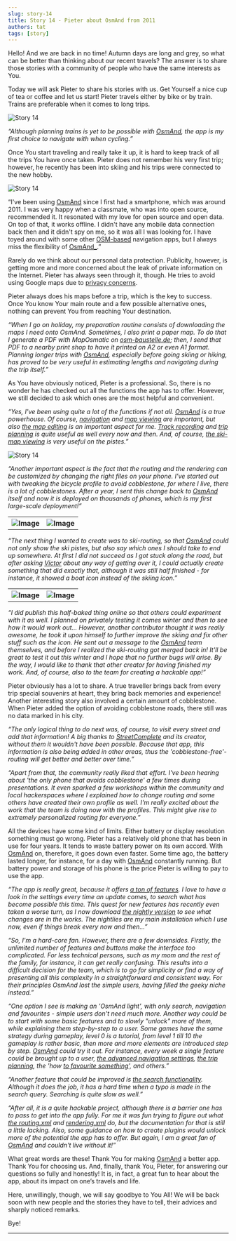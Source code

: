 ```yaml
---
slug: story-14
title: Story 14 - Pieter about OsmAnd from 2011
authors: tat
tags: [story]
---
```


Hello!
And we are back in no time!
Autumn days are long and grey, so what can be better than thinking about our recent travels? The answer is to share those stories with a community of people who have the same interests as You. 


Today we will ask Pieter to share his stories with us. Get Yourself a nice cup of tea or coffee and let us start! Pieter travels either by bike or by train. Trains are preferable when it comes to long trips.

![Story 14](./1.jpg)

<!--truncate-->

_“Although planning trains is yet to be possible with <a href="https://osmand.net/">OsmAnd</a>, the app is my first choice to navigate with when cycling.”_

Once You start traveling and really take it up, it is hard to keep track of all the trips You have once taken. Pieter does not remember his very first trip; however, he recently has been into skiing and his trips were connected to the new hobby.

![Story 14](./3.jpg)

“I've been using <a href="https://osmand.net/">OsmAnd</a> since I first had a smartphone, which was around 2011.
I was very happy when a classmate, who was into open source, recommended it. It resonated with my love for open source and open data. On top of that, it works offline. I didn't have any mobile data connection back then and it didn't spy on me, so it was all I was looking for. I have toyed around with some other <a href="https://www.openstreetmap.org">OSM-based</a> navigation apps, but I always miss the flexibility of <a href="https://osmand.net/">OsmAnd_</a>.”

Rarely do we think about our personal data protection. Publicity, however, is getting more and more concerned about the leak of private information on the Internet. Pieter has always seen through it, though. He tries to avoid using Google maps due to <a href="https://osmand.net/help-online/privacy-policy">privacy concerns</a>.

Pieter always does his maps before a trip, which is the key to success. Once You know Your main route and a few possible alternative ones, nothing can prevent You from reaching Your destination.

_“When I go on holiday, my preparation routine consists of downloading the maps I need onto OsmAnd. Sometimes, I also print a paper map. To do that I generate a PDF with MapOsmatic on <a href="https://osm-baustelle.de">osm-baustelle.de</a>; then, I send that PDF to a nearby print shop to have it printed on A2 or even A1 format. Planning longer trips with <a href="https://osmand.net/">OsmAnd</a>, especially before going skiing or hiking, has proved to be very useful in estimating lengths and navigating during the trip itself.”_

As You have obviously noticed, Pieter is a professional. So, there is no wonder he has checked out all the functions the app has to offer. However, we still decided to ask which ones are the most helpful and convenient.

_“Yes, I've been using quite a lot of the functions if not all. <a href="https://osmand.net/">OsmAnd</a> is a true powerhouse. Of course, <a href="https://osmand.net/features/navigation">navigation</a> and <a href="https://osmand.net/features/map-viewing">map viewing</a> are important, but also <a href="https://osmand.net/features/osm-editing-plugin">the map editing</a> is an important aspect for me. <a href="https://osmand.net/features/trip-recording-plugin">Track recording</a> and <a href="https://osmand.net/features/trip-planning">trip planning</a> is quite useful as well every now and then. And, of course, <a href="https://osmand.net/features/ski-plugin">the ski-map viewing</a> is very useful on the pistes.”_

![Story 14](./2.jpg)

_“Another important aspect is the fact that the routing and the rendering can be customized by changing the right files on your phone. I've started out with tweaking the bicycle profile to avoid cobblestone, for where I live, there is a lot of cobblestones. After a year, I sent this change back to <a href="https://osmand.net/">OsmAnd</a> itself and now it is deployed on thousands of phones, which is my first large-scale deployment!”_

<table>
  <tr>
    <th><img src={require('./4.jpg').default} alt="Image"/></th>
    <th><img src={require('./5.jpg').default} alt="Image"/></th>
    </tr>
</table> 

_“The next thing I wanted to create was to ski-routing, so that <a href="https://osmand.net/">OsmAnd</a> could not only show the ski pistes, but also say which ones I should take to end up somewhere. At first I did not succeed as I got stuck along the road, but after asking <a href="https://twitter.com/osmandapp/status/1175715388925054981">Victor</a> about any way of getting over it, I could actually create something that did exactly that, although it was still half finished - for instance, it showed a boat icon instead of the skiing icon.”_


<table>
  <tr>
    <th><img src={require('./6.jpg').default} alt="Image"/></th>
    <th><img src={require('./7.jpg').default} alt="Image"/></th>
    </tr>
</table> 

_“I did publish this half-baked thing online so that others could experiment with it as well. I planned on privately testing it comes winter and then to see how it would work out... However, another contributor thought it was really awesome, he took it upon himself to further improve the skiing and fix other stuff such as the icon. He sent out a message to the <a href="https://osmand.net/">OsmAnd</a> team themselves, and before I realized the ski-routing got merged back in! It'll be great to test it out this winter and I hope that no further bugs will arise. By the way, I would like to thank that other creator for having finished my work. And, of course, also to the team for creating a hackable app!”_

Pieter obviously has a lot to share. A true traveller brings back from every trip special souvenirs at heart, they bring back memories and experience! Another interesting story also involved a certain amount of cobblestone. When Pieter added the option of avoiding cobblestone roads, there still was no data marked in his city.

_“The only logical thing to do next was, of course, to visit every street and add that information! A big thanks to <a href="https://wiki.openstreetmap.org/wiki/StreetComplete">StreetComplete</a> and its creator, without them it wouldn't have been possible. Because that app, this information is also being added in other areas, thus the 'cobblestone-free'-routing will get better and better over time.”_

_“Apart from that, the community really liked that effort. I've been hearing about 'the only phone that avoids cobblestone' a few times during presentations. It even sparked a few workshops within the community and local hackerspaces where I explained how to change routing and some others have created their own profile as well. I'm really excited about the work that the team is doing now with the profiles. This might give rise to extremely personalized routing for everyone.”_

All the devices have some kind of limits. Either battery or display resolution something must go wrong. Pieter has a relatively old phone that has been in use for four years. It tends to waste battery power on its own accord. With <a href="https://osmand.net/">OsmAnd</a> on, therefore, it goes down even faster. Some time ago, the battery lasted longer, for instance, for a day with <a href="https://osmand.net/">OsmAnd</a> constantly running. But battery power and storage of his phone is the price Pieter is willing to pay to use the app.

_“The app is really great, because it offers <a href="https://osmand.net/features">a ton of features</a>. I love to have a look in the settings every time an update comes, to search what has become possible this time. This quest for new features has recently even taken a worse turn, as I now download <a href="https://download.osmand.net/latest-night-build/">the nightly version</a> to see what changes are in the works. The nightlies are my main installation which I use now, even if things break every now and then…”_

_“So, I'm a hard-core fan. However, there are a few downsides. Firstly, the unlimited number of features and buttons make the interface too complicated. For less technical persons, such as my mom and the rest of the family, for instance, it can get really confusing. This results into a difficult decision for the team, which is to go for simplicity or find a way of presenting all this complexity in a straightforward and consistent way. For their principles OsmAnd lost the simple users, having filled the geeky niche instead.”_

_“One option I see is making an 'OsmAnd light', with only search, navigation and favourites - simple users don't need much more. Another way could be to start with some basic features and to slowly "unlock" more of them, while explaining them step-by-step to a user. Some games have the same strategy during gameplay, level 0 is a tutorial, from level 1 till 10 the gameplay is rather basic, then more and more elements are introduced step by step. <a href="https://osmand.net/">OsmAnd</a> could try it out. For instance, every week a single feature could be brought up to a user, <a href="https://osmand.net/features/navigation">the advanced navigation settings</a>, <a href="https://osmand.net/features/trip-planning">the trip planning</a>, the 'how <a href="https://osmand.net/features/favourites">to favourite something</a>', and others.”_

_“Another feature that could be improved is <a href="https://osmand.net/features/find-something-on-map">the search functionality</a>. Although it does the job, it has a hard time when a typo is made in the search query. Searching is quite slow as well.”_

_“After all, it is a quite hackable project, although there is a barrier one has to pass to get into the app fully. For me it was fun trying to figure out what <a href="https://github.com/osmandapp/OsmAnd-resources/blob/master/routing/routing.xml">the routing.xml</a> and <a href="https://github.com/osmandapp/OsmAnd-resources/blob/master/rendering_styles/default.render.xml">rendering.xml</a> do, but the documentation for that is still a little lacking. Also, some guidance on how to create plugins would unlock more of the potential the app has to offer. But again, I am a great fan of <a href="https://osmand.net/">OsmAnd</a> and couldn't live without it!”_

What great words are these! Thank You for making <a href="https://osmand.net/">OsmAnd</a> a better app. Thank You for choosing us. And, finally, thank You, Pieter, for answering our questions so fully and honestly! It is, in fact, a great fun to hear about the app, about its impact on one’s travels and life.

Here, unwillingly, though, we will say goodbye to You All! We will be back soon with new people and the stories they have to tell, their advices and sharply noticed remarks.

Bye!
_________________________________________________

<LinksSocial/>
<LinksTelegram/>

<AndroidStore/>
<AppleStore/>